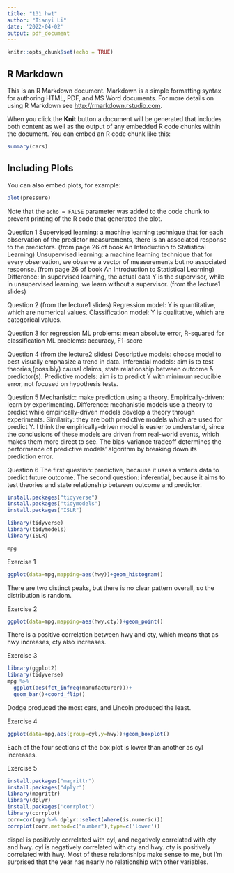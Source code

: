 ```yaml
---
title: "131 hw1"
author: "Tianyi Li"
date: '2022-04-02'
output: pdf_document
---
```


```r
knitr::opts_chunk$set(echo = TRUE)
```

## R Markdown

This is an R Markdown document. Markdown is a simple formatting syntax for authoring HTML, PDF, and MS Word documents. For more details on using R Markdown see <http://rmarkdown.rstudio.com>.

When you click the **Knit** button a document will be generated that includes both content as well as the output of any embedded R code chunks within the document. You can embed an R code chunk like this:

```r
summary(cars)
```

## Including Plots

You can also embed plots, for example:

```r
plot(pressure)
```

Note that the `echo = FALSE` parameter was added to the code chunk to prevent printing of the R code that generated the plot.

Question 1
Supervised learning: a machine learning technique that for each observation of the predictor measurements, there is an associated response to the predictors.
(from page 26 of book An Introduction to Statistical Learning)
Unsupervised learning: a machine learning technique that for every observation, we observe a vector of measurements but no associated response.
(from page 26 of book An Introduction to Statistical Learning)
Difference: In supervised learning, the actual data Y is the supervisor, while in unsupervised learning, we learn without a supervisor.
(from the lecture1 slides)

Question 2 (from the lecture1 slides)
Regression model: Y is quantitative, which are numerical values.
Classification model: Y is qualitative, which are categorical values.

Question 3
for regression ML problems: mean absolute error, R-squared
for classification ML problems: accuracy, F1-score

Question 4 (from the lecture2 slides)
Descriptive models: choose model to best visually emphasize a trend in data.
Inferential models: aim is to test theories,(possibly) causal claims, state relationship between outcome & predictor(s).
Predictive models: aim is to predict Y with minimum reducible error, not focused on hypothesis tests.

Question 5
Mechanistic: make prediction using a theory.
Empirically-driven: learn by experimenting.
Difference: mechanistic models use a theory to predict while empirically-driven models develop a theory through experiments.
Similarity: they are both predictive models which are used for predict Y.
I think the empirically-driven model is easier to understand, since the conclusions of these models are driven from real-world events, which makes them more direct to see.
The bias-variance tradeoff determines the performance of predictive models' algorithm by breaking down its prediction error.

Question 6
The first question: predictive, because it uses a voter's data to predict future outcome.
The second question: inferential, because it aims to test theories and state relationship between outcome and predictor.

```r
install.packages("tidyverse")
install.packages("tidymodels")
install.packages("ISLR")

library(tidyverse)
library(tidymodels)
library(ISLR)
```
```r
mpg
```
Exercise 1
```r
ggplot(data=mpg,mapping=aes(hwy))+geom_histogram()
```
There are two distinct peaks, but there is no clear pattern overall, so the distribution is random.

Exercise 2
```r
ggplot(data=mpg,mapping=aes(hwy,cty))+geom_point()
```
There is a positive correlation between hwy and cty, which means that as hwy increases, cty also increases.

Exercise 3
```r
library(ggplot2)
library(tidyverse)
mpg %>% 
  ggplot(aes(fct_infreq(manufacturer)))+
  geom_bar()+coord_flip()
```
Dodge produced the most cars, and Lincoln produced the least.

Exercise 4
```r
ggplot(data=mpg,aes(group=cyl,y=hwy))+geom_boxplot()
```
Each of the four sections of the box plot is lower than another as cyl increases. 

Exercise 5
```r
install.packages("magrittr")
install.packages("dplyr")
library(magrittr)
library(dplyr)
install.packages('corrplot')
library(corrplot)
corr=cor(mpg %>% dplyr::select(where(is.numeric)))
corrplot(corr,method=c("number"),type=c('lower'))
```
dispel is positively correlated with cyl, and negatively correlated with cty and hwy. cyl is negatively correlated with cty and hwy. cty is positively correlated with hwy. Most of these relationships make sense to me, but I'm surprised that the year has nearly no relationship with other variables.
